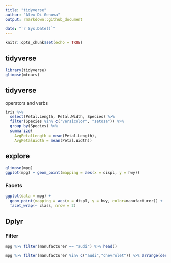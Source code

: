 ```yaml
---
title: "tidyverse"
author: "Alex Di Genova"
output: rmarkdown::github_document

date: "`r Sys.Date()`"
---
```


```r
knitr::opts_chunk$set(echo = TRUE)
```

## tidyverse

```r
library(tidyverse)
glimpse(mtcars)
```

## tidyverse

operators and verbs

```r
iris %>%
  select(Petal.Length, Petal.Width, Species) %>%
  filter(Species %in% c("versicolor", "setosa")) %>%
  group_by(Species) %>%
  summarize(
    AvgPetalLength = mean(Petal.Length),
    AvgPetalWidth = mean(Petal.Width))
```

## explore

```r
glimpse(mpg)
ggplot(mpg) + geom_point(mapping = aes(x = displ, y = hwy))

```

### Facets

```r
ggplot(data = mpg) +
  geom_point(mapping = aes(x = displ, y = hwy, color=manufacturer)) +
  facet_wrap(~ class, nrow = 2)
```

## Dplyr

### Filter

```r
mpg %>% filter(manufacturer == "audi") %>% head()
```
```r
mpg %>% filter(manufacturer %in% c("audi","chevrolet")) %>% arrange(desc(year),manufacturer)
```